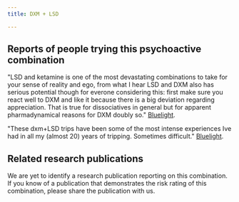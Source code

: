 ---
title: DXM + LSD

---

## Reports of people trying this psychoactive combination

"LSD and ketamine is one of the most devastating combinations to take for your sense of reality and ego, from what I hear LSD and DXM also has serious potential though for everone considering this: first make sure you react well to DXM and like it because there is a big deviation regarding appreciation. That is true for dissociatives in general but for apparent pharmadynamical reasons for DXM doubly so." [Bluelight](https://bluelight.org/xf/threads/combo-subthread-lsd-dxm.617964/).

"These dxm+LSD trips have been some of the most intense experiences Ive had in all my (almost 20) years of tripping. Sometimes difficult." [Bluelight](https://bluelight.org/xf/threads/dxm-and-lsd.907677/).

## Related research publications

We are yet to identify a research publication reporting on this combination. If you know of a publication that demonstrates the risk rating of this combination, please share the publication with us.



